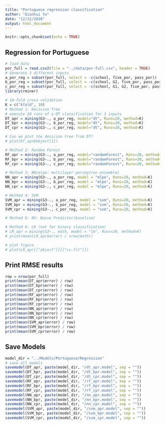 ```yaml
---
title: "Portuguese regression classification"
author: "Qianhui Yu"
date: "12/12/2020"
output: html_document
---
```


```r
knitr::opts_chunk$set(echo = TRUE)
```

## Regression for Portuguese

```r
# load data
por_full = read.csv2(file = "../data/por-full.csv", header = TRUE)
# Generate 3 different inputs
a_por_reg = subset(por_full, select = -c(school, five_por, pass_por)) 
b_por_reg = subset(por_full, select = -c(school, G2, five_por, pass_por)) 
c_por_reg = subset(por_full, select = -c(school, G1, G2, five_por, pass_por)) 
library(rminer)

# 10-fold cross validation 
K = c("kfold", 10)
# Method 1: Decision Tree
# execute 20 runs of a DT classification for 3 inputs
DT_apr = mining(G3~., a_por_reg, model="dt", Runs=20, method=K)
DT_bpr = mining(G3~., b_por_reg, model="dt", Runs=20, method=K)
DT_cpr = mining(G3~., c_por_reg, model="dt", Runs=20, method=K)

# Can we plot the desicion tree from DT?
# plot(DT_apr@object[1])

# Method 2: Random Forest
RF_apr = mining(G3~., a_por_reg, model="randomForest", Runs=20, method=K)
RF_bpr = mining(G3~., b_por_reg, model="randomForest", Runs=20, method=K)
RF_cpr = mining(G3~., c_por_reg, model="randomForest", Runs=20, method=K)

# Method 3: NN(mlpe: multilayer perceptron ensemble)
NN_apr = mining(G3~., a_por_reg, model = "mlpe", Runs=20, method=K)
NN_bpr = mining(G3~., b_por_reg, model = "mlpe", Runs=20, method=K)
NN_cpr = mining(G3~., c_por_reg, model = "mlpe", Runs=20, method=K)

# Method 4: SVM
SVM_apr = mining(G3~., a_por_reg, model = "svm", Runs=20, method=K)
SVM_bpr = mining(G3~., b_por_reg, model = "svm", Runs=20, method=K)
SVM_cpr = mining(G3~., c_por_reg, model = "svm", Runs=20, method=K)

# Method 5: NV: Naive Predictor(baseline)

# Method 6: LR (not for binary classification)
# LR_apr = mining(G3~., math, model = "lm", Runs=20, method=K)
# print(mean(LR_apr$error) / nrow(math))

# plot figure
# plot(LR_apr[["object"]][["cv.fit"]])


```
## Print RMSE results
```r
row = nrow(por_full)
print(mean(DT_apr$error) / row)
print(mean(DT_bpr$error) / row)
print(mean(DT_cpr$error) / row)
print(mean(RF_apr$error) / row)
print(mean(RF_bpr$error) / row)
print(mean(RF_cpr$error) / row)
print(mean(NN_apr$error) / row)
print(mean(NN_bpr$error) / row)
print(mean(NN_cpr$error) / row)
print(mean(SVM_apr$error) / row)
print(mean(SVM_bpr$error) / row)
print(mean(SVM_cpr$error) / row)                      

```


## Save Models
```r
model_dir = "../Models/Portuguese/Regression"
# save all models
savemodel(DT_apr, paste(model_dir, "/dt_apr.model", sep = ""))
savemodel(DT_bpr, paste(model_dir, "/dt_bpr.model", sep = ""))
savemodel(DT_cpr, paste(model_dir, "/dt_cpr.model", sep = ""))
savemodel(RF_apr, paste(model_dir, "/rf_apr.model", sep = ""))
savemodel(RF_bpr, paste(model_dir, "/rf_bpr.model", sep = ""))
savemodel(RF_cpr, paste(model_dir, "/rf_cpr.model", sep = ""))
savemodel(NN_apr, paste(model_dir, "/nn_apr.model", sep = ""))
savemodel(NN_bpr, paste(model_dir, "/nn_bpr.model", sep = ""))
savemodel(NN_cpr, paste(model_dir, "/nn_cpr.model", sep = ""))
savemodel(SVM_apr, paste(model_dir, "/svm_apr.model", sep = ""))
savemodel(SVM_bpr, paste(model_dir, "/svm_bpr.model", sep = ""))
savemodel(SVM_cpr, paste(model_dir, "/svm_cpr.model", sep = ""))
```
